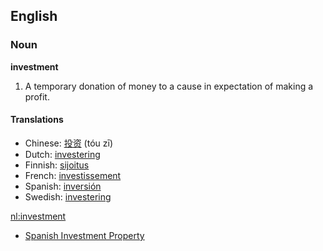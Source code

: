 ==English==
===Noun===

'''investment'''

#A temporary donation of money to a cause in expectation of making a profit.

====Translations====
*Chinese: [[投资]] (tóu zī)
*Dutch: [[investering]]
*Finnish: [[sijoitus]]
*French: [[investissement]]
*Spanish: [[inversión]]
*Swedish: [[investering]]

[[nl:investment]]
* [http://www.spanishinvest.com/ Spanish Investment Property]